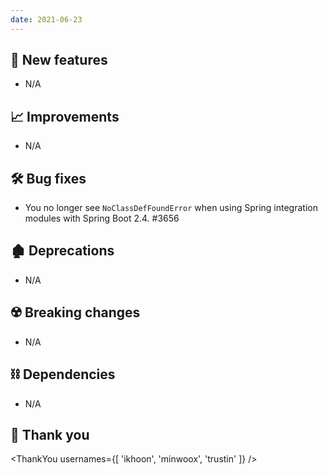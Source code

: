 ```yaml
---
date: 2021-06-23
---
```


## 🌟 New features

- N/A

## 📈 Improvements

- N/A

## 🛠️ Bug fixes

- You no longer see `NoClassDefFoundError` when using Spring integration modules with Spring Boot 2.4. #3656

## 🏚️ Deprecations

- N/A

## ☢️ Breaking changes

- N/A

## ⛓ Dependencies

- N/A

## 🙇 Thank you

<ThankYou usernames={[
  'ikhoon',
  'minwoox',
  'trustin'
]} />
